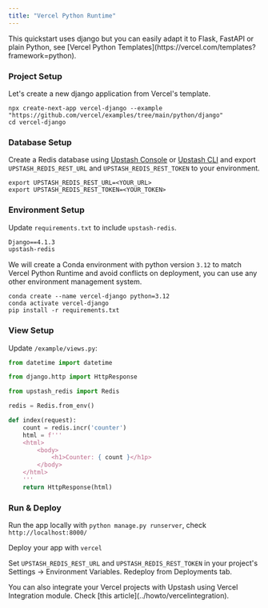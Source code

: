 ```yaml
---
title: "Vercel Python Runtime"
---
```


<Info>
  This quickstart uses django but you can easily adapt it to Flask, FastAPI or plain Python, see [Vercel Python Templates](https://vercel.com/templates?framework=python).
</Info>

### Project Setup

Let's create a new django application from Vercel's template.

```shell
npx create-next-app vercel-django --example "https://github.com/vercel/examples/tree/main/python/django"
cd vercel-django
```

### Database Setup

Create a Redis database using [Upstash Console](https://console.upstash.com) or [Upstash CLI](https://github.com/upstash/cli) and export `UPSTASH_REDIS_REST_URL` and `UPSTASH_REDIS_REST_TOKEN` to your environment.

```shell
export UPSTASH_REDIS_REST_URL=<YOUR_URL>
export UPSTASH_REDIS_REST_TOKEN=<YOUR_TOKEN>
```

### Environment Setup

Update `requirements.txt` to include `upstash-redis`.

```txt requirements.txt
Django==4.1.3
upstash-redis
```

We will create a Conda environment with python version `3.12` to match Vercel Python Runtime and avoid conflicts on deployment, you can use any other environment management system.

```shell
conda create --name vercel-django python=3.12
conda activate vercel-django
pip install -r requirements.txt
```

### View Setup

Update `/example/views.py`:
```py /example/views.py
from datetime import datetime

from django.http import HttpResponse

from upstash_redis import Redis

redis = Redis.from_env()

def index(request):
    count = redis.incr('counter')
    html = f'''
    <html>
        <body>
            <h1>Counter: { count }</h1p>
        </body>
    </html>
    '''
    return HttpResponse(html)
```


### Run & Deploy
Run the app locally with `python manage.py runserver`, check `http://localhost:8000/`

Deploy your app with `vercel`

Set `UPSTASH_REDIS_REST_URL` and `UPSTASH_REDIS_REST_TOKEN` in your project's Settings -> Environment Variables. Redeploy from Deployments tab.

<Info>
  You can also integrate your Vercel projects with Upstash using Vercel
  Integration module. Check [this article](../howto/vercelintegration).
</Info>
